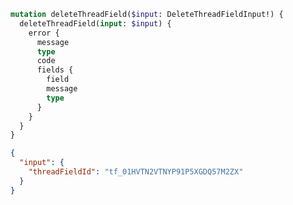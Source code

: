 ```graphql Mutation
mutation deleteThreadField($input: DeleteThreadFieldInput!) {
  deleteThreadField(input: $input) {
    error {
      message
      type
      code
      fields {
        field
        message
        type
      }
    }
  }
}
```

```json Variables
{
  "input": {
    "threadFieldId": "tf_01HVTN2VTNYP91P5XGDQ57M2ZX"
  }
}
```
